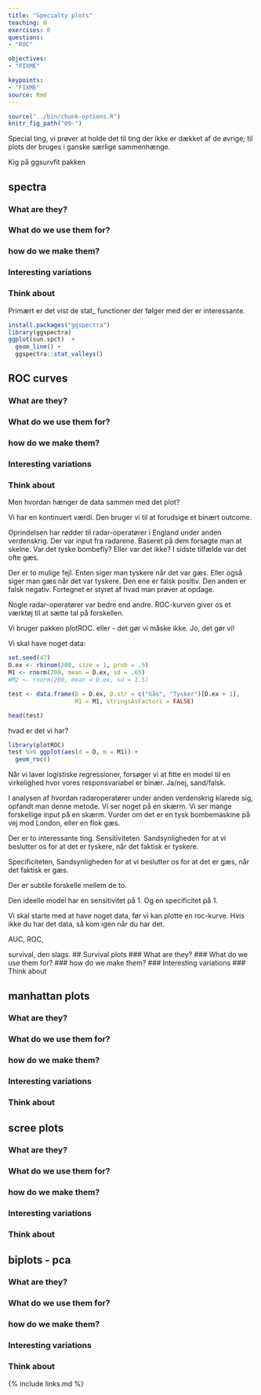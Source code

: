 ```yaml
---
title: "Specialty plots"
teaching: 0
exercises: 0
questions: 
- "ROC"

objectives:
- "FIXME"

keypoints:
- "FIXME"
source: Rmd
---
```


```r
source("../bin/chunk-options.R")
knitr_fig_path("09-")
```

Special ting, vi prøver at holde det til ting der ikke er dækket af de 
øvrige; til plots der bruges i ganske særlige sammenhænge.

Kig på ggsurvfit pakken

## spectra
### What are they?
### What do we use them for?
### how do we make them?
### Interesting variations
### Think about

Primært er det vist de stat_ functioner der følger med der er interessante.
```r
install.packages("ggspectra")
library(ggspectra)
ggplot(sun.spct)  +
  geom_line() +
  ggspectra::stat_valleys()
```


## ROC curves
### What are they?
### What do we use them for?
### how do we make them?
### Interesting variations
### Think about

Men hvordan hænger de data sammen med det plot?

Vi har en kontinuert værdi. Den bruger vi til at forudsige et binært outcome.

Oprindelsen har rødder til radar-operatører i England under anden verdenskrig.
Der var input fra radarene. Baseret på dem forsøgte man at skelne. Var det 
tyske bombefly? Eller var det ikke? I sidste tilfælde var det ofte gæs.

Der er to mulige fejl. Enten siger man tyskere når det var gæs. Eller også
siger man gæs når det var tyskere. Den ene er falsk positiv. Den anden er 
falsk negativ. Fortegnet er styret af hvad man prøver at opdage.

Nogle radar-operatører var bedre 
end andre. ROC-kurven giver os et værktøj til at sætte tal på forskellen.

Vi bruger pakken plotROC. eller - det gør vi måske ikke. Jo, det gør vi!

Vi skal have noget data:

```r
set.seed(47)
D.ex <- rbinom(200, size = 1, prob = .5)
M1 <- rnorm(200, mean = D.ex, sd = .65)
#M2 <- rnorm(200, mean = D.ex, sd = 1.5)

test <- data.frame(D = D.ex, D.str = c("Gås", "Tysker")[D.ex + 1], 
                   M1 = M1, stringsAsFactors = FALSE)

head(test)

```

hvad er det vi har?

```r
library(plotROC)
test %>% ggplot(aes(d = D, m = M1)) +
  geom_roc()
```

Når vi laver logistiske regressioner, forsøger vi at fitte en model til 
en virkelighed hvor vores responsvariabel er binær. Ja/nej, sand/falsk.

I analysen af hvordan radaroperatører under anden verdenskrig klarede sig, opfandt 
man denne metode. Vi ser noget på en skærm. Vi ser mange forskellige input på 
en skærm. Vurder om det er en tysk bombemaskine på vej mod London, eller en
flok gæs.

Der er to interessante ting. Sensitiviteten. Sandsynligheden for at vi beslutter
os for at det er tyskere, når det faktisk er tyskere.

Specificiteten, Sandsynligheden for at vi beslutter os for at det er gæs, når det 
faktisk er gæs.

Der er subtile forskelle mellem de to.

Den ideelle model har en sensitivitet på 1. Og en specificitet på 1.

Vi skal starte med at have noget data, før vi kan plotte en roc-kurve. Hvis ikke
du har det data, så kom igen når du har det.

AUC, ROC, 


survival, den slags.
## Survival plots
### What are they?
### What do we use them for?
### how do we make them?
### Interesting variations
### Think about

## manhattan plots
### What are they?
### What do we use them for?
### how do we make them?
### Interesting variations
### Think about

## scree plots
### What are they?
### What do we use them for?
### how do we make them?
### Interesting variations
### Think about

## biplots - pca
### What are they?
### What do we use them for?
### how do we make them?
### Interesting variations
### Think about

{% include links.md %}